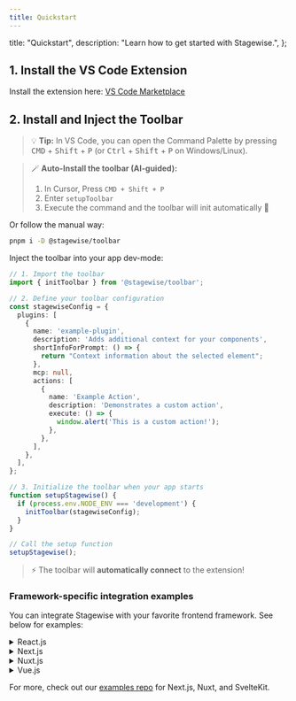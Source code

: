 ```yaml
---
title: Quickstart
---
```


  title: "Quickstart",
  description: "Learn how to get started with Stagewise.",
};

## 1. Install the VS Code Extension

Install the extension here: [VS Code Marketplace](https://marketplace.visualstudio.com/items?itemName=stagewise.stagewise-vscode-extension)

## 2. Install and Inject the Toolbar

> 💡 **Tip:** In VS Code, you can open the Command Palette by pressing <kbd>CMD</kbd> + <kbd>Shift</kbd> + <kbd>P</kbd> (or <kbd>Ctrl</kbd> + <kbd>Shift</kbd> + <kbd>P</kbd> on Windows/Linux).

> 🪄 **Auto-Install the toolbar (AI-guided):**
> 1. In Cursor, Press `CMD + Shift + P`
> 2. Enter `setupToolbar`
> 3. Execute the command and the toolbar will init automatically 🦄

Or follow the manual way:

```bash
pnpm i -D @stagewise/toolbar
```

Inject the toolbar into your app dev-mode:

```ts
// 1. Import the toolbar
import { initToolbar } from '@stagewise/toolbar';

// 2. Define your toolbar configuration
const stagewiseConfig = {
  plugins: [
    {
      name: 'example-plugin',
      description: 'Adds additional context for your components',
      shortInfoForPrompt: () => {
        return "Context information about the selected element";
      },
      mcp: null,
      actions: [
        {
          name: 'Example Action',
          description: 'Demonstrates a custom action',
          execute: () => {
            window.alert('This is a custom action!');
          },
        },
      ],
    },
  ],
};

// 3. Initialize the toolbar when your app starts
function setupStagewise() {
  if (process.env.NODE_ENV === 'development') {
    initToolbar(stagewiseConfig);
  }
}

// Call the setup function
setupStagewise();
```

> ⚡️ The toolbar will **automatically connect** to the extension!

### Framework-specific integration examples

You can integrate Stagewise with your favorite frontend framework. See below for examples:

<details>
<summary>React.js</summary>

We provide the `@stagewise/toolbar-react` package for React projects. Initialize the toolbar in your main entry file (e.g., `src/main.tsx`) by creating a separate React root for it. This ensures it doesn't interfere with your main application tree.

```tsx
// src/main.tsx
import { StrictMode } from 'react';
import { createRoot } from 'react-dom/client';
import App from './App.tsx';
import { StagewiseToolbar } from '@stagewise/toolbar-react';
import './index.css';

// Render the main app
createRoot(document.getElementById('root')!).render(
  <StrictMode>
    <App />
    <StagewiseToolbar />
  </StrictMode>,
);
```
</details>

<details>
<summary>Next.js</summary>

Use the `@stagewise/toolbar-next` package for Next.js applications. Include the `<StagewiseToolbar>` component in your root layout file (`src/app/layout.tsx`).

```tsx
// src/app/layout.tsx
import { StagewiseToolbar } from '@stagewise/toolbar-next';

export default function RootLayout({
  children,
}: Readonly<{
  children: React.ReactNode;
}>) {
  return (
    <html lang="en">
      <body>
        <StagewiseToolbar />
        {children}
      </body>
    </html>
  );
}
```

</details>

<details>
<summary>Nuxt.js</summary>

For Nuxt.js projects, you can use the `@stagewise/toolbar-vue` package. Place the `<StagewiseToolbar>` component in your `app.vue` or a relevant layout file.

```vue
<!-- app.vue -->
<script setup lang="ts">
import { StagewiseToolbar } from '@stagewise/toolbar-vue';

</script>

<template>
  <div>
    <NuxtRouteAnnouncer />
    <ClientOnly>
      <StagewiseToolbar/>
    </ClientOnly>
    <NuxtWelcome />
  </div>
</template>
```

</details>

<details>
<summary>Vue.js</summary>

Use the `@stagewise/toolbar-vue` package for Vue.js projects. Add the `<StagewiseToolbar>` component to your main App component (e.g., `App.vue`).

```vue
<!-- src/App.vue -->
<script setup lang="ts">
import { StagewiseToolbar } from '@stagewise/toolbar-vue';

</script>

<template>
  <StagewiseToolbar />
  <div>
    <!-- Your app content -->
  </div>
</template>
```

</details>

For more, check out our [examples repo](https://github.com/stagewise-io/stagewise/tree/main/examples) for Next.js, Nuxt, and SvelteKit. 